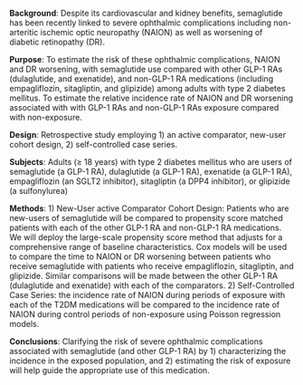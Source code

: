**Background**: Despite its cardiovascular and kidney benefits, semaglutide has been recently linked to severe ophthalmic complications including non-arteritic ischemic optic neuropathy (NAION) as well as worsening of diabetic retinopathy (DR).

**Purpose**: To estimate the risk of these ophthalmic complications, NAION and DR worsening, with semaglutide use compared with other GLP-1 RAs (dulaglutide, and exenatide), and non-GLP-1 RA medications (including empagliflozin, sitagliptin, and glipizide) among adults with type 2 diabetes mellitus. To estimate the relative incidence rate of NAION and DR worsening associated with with GLP-1 RAs and non-GLP-1 RAs exposure compared with non-exposure.

**Design**: Retrospective study employing 1) an active comparator, new-user cohort design, 2) self-controlled case series.

**Subjects**: Adults (≥ 18 years) with type 2 diabetes mellitus who are users of semaglutide (a GLP-1 RA), dulaglutide (a GLP-1 RA), exenatide (a GLP-1 RA), empagliflozin (an SGLT2 inhibitor), sitagliptin (a DPP4 inhibitor), or glipizide (a sulfonylurea)

**Methods**: 1) New-User active Comparator Cohort Design: Patients who are new-users of semaglutide will be compared to propensity score matched patients with each of the other GLP-1 RA and non-GLP-1 RA medications. We will deploy the large-scale propensity score method that adjusts for a comprehensive range of baseline characteristics. Cox models will be used to compare the time to NAION or DR worsening between patients who receive semaglutide with patients who receive empagliflozin, sitagliptin, and glipizide. Similar comparisons will be made between the other GLP-1 RA (dulaglutide and exenatide) with each of the comparators. 2) Self-Controlled Case Series: the incidence rate of NAION during periods of exposure with each of the T2DM medications will be compared to the incidence rate of NAION during control periods of non-exposure using Poisson regression models.

**Conclusions**: Clarifying the risk of severe ophthalmic complications associated with semaglutide (and other GLP-1 RA) by 1) characterizing the incidence in the exposed population, and 2) estimating the risk of exposure will help guide the appropriate use of this medication.

